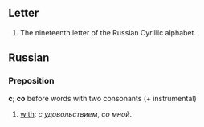 == Letter ==
#The nineteenth letter of the Russian Cyrillic alphabet.

== Russian ==
===Preposition===
'''с'''; '''со''' before words with two consonants (+ instrumental)

# [[with]]: ''с удовольствием'', ''со мной''.